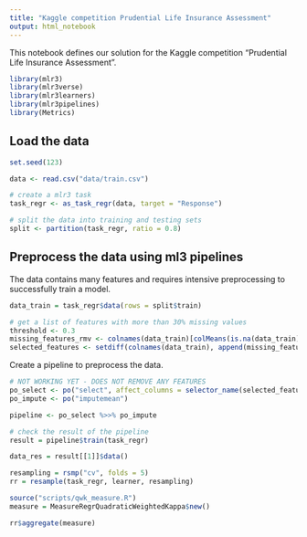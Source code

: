```yaml
---
title: "Kaggle competition Prudential Life Insurance Assessment"
output: html_notebook
---
```


This notebook defines our solution for the Kaggle competition "Prudential Life Insurance Assessment".

```r
library(mlr3)
library(mlr3verse)
library(mlr3learners)
library(mlr3pipelines)
library(Metrics)
```

## Load the data

```r
set.seed(123)

data <- read.csv("data/train.csv")

# create a mlr3 task
task_regr <- as_task_regr(data, target = "Response")

# split the data into training and testing sets
split <- partition(task_regr, ratio = 0.8)
```

## Preprocess the data using ml3 pipelines

The data contains many features and requires intensive preprocessing to successfully train a model.

```r
data_train = task_regr$data(rows = split$train)

# get a list of features with more than 30% missing values
threshold <- 0.3
missing_features_rmv <- colnames(data_train)[colMeans(is.na(data_train)) > threshold]
selected_features <- setdiff(colnames(data_train), append(missing_features_rmv, "Id"))
```

Create a pipeline to preprocess the data.

```r
# NOT WORKING YET - DOES NOT REMOVE ANY FEATURES
po_select <- po("select", affect_columns = selector_name(selected_features))
po_impute <- po("imputemean")
```


```r
pipeline <- po_select %>>% po_impute
```


```r
# check the result of the pipeline
result = pipeline$train(task_regr)

data_res = result[[1]]$data()
```


```r
resampling = rsmp("cv", folds = 5)
rr = resample(task_regr, learner, resampling)

source("scripts/qwk_measure.R")
measure = MeasureRegrQuadraticWeightedKappa$new()

rr$aggregate(measure)
```
